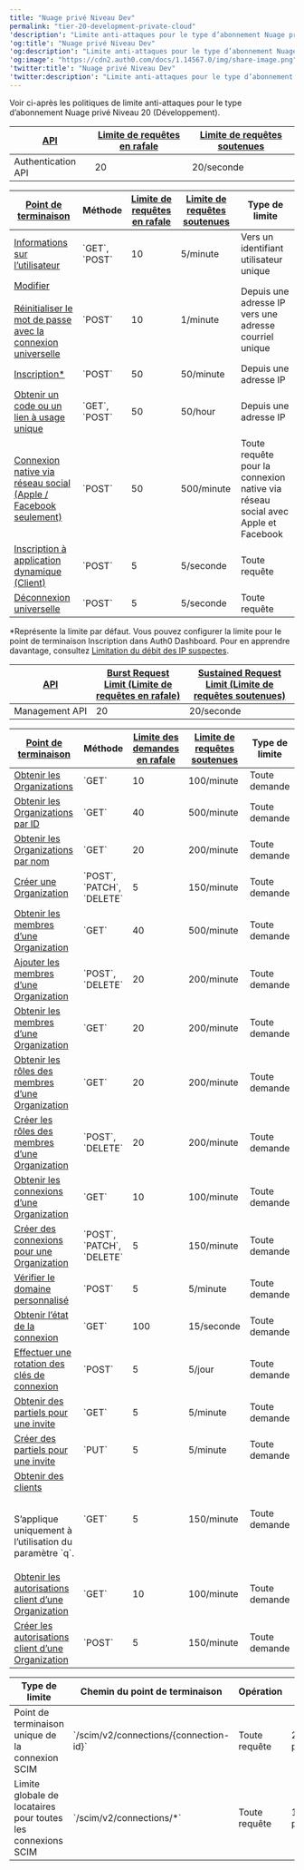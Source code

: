 ---
title: "Nuage privé Niveau Dev"
permalink: "tier-20-development-private-cloud"
'description': "Limite anti-attaques pour le type d’abonnement Nuage privé Niveau 20 (Développement)."
'og:title': "Nuage privé Niveau Dev"
'og:description': "Limite anti-attaques pour le type d’abonnement Nuage privé Niveau 20 (Développement)."
'og:image': "https://cdn2.auth0.com/docs/1.14567.0/img/share-image.png"
'twitter:title': "Nuage privé Niveau Dev"
'twitter:description': "Limite anti-attaques pour le type d’abonnement Nuage privé Niveau 20 (Développement)."
---

Voir ci-après les politiques de limite anti-attaques pour le type d’abonnement Nuage privé Niveau 20 (Développement).



<Accordion title="Authentication API Limites de débit pour Authentication API et les points de terminaison d’API dans le nuage privé de niveau 20 (développement).">

<table class="table"><thead>
<tr>
<th><a href="/docs/docs/fr-ca/troubleshoot/customer-support/operational-policies/rate-limit-policy#api-rate-limits">API</a></th>
<th><a href="/docs/docs/fr-ca/troubleshoot/customer-support/operational-policies/rate-limit-policy#rate-limit-algorithm">Limite de requêtes en rafale</a></th>
<th><a href="/docs/docs/fr-ca/troubleshoot/customer-support/operational-policies/rate-limit-policy#rate-limit-algorithm">Limite de requêtes soutenues</a></th>
</tr>
</thead>
<tbody>
<tr>
<td>Authentication API</td>
<td>20</td>
<td>20/seconde</td>
</tr>
</tbody>
</table>

<table class="table"><thead>
<tr>
<th><a href="/docs/docs/fr-ca/api/authentication#introduction">Point de terminaison</a></th>
<th>Méthode</th>
<th><a href="/docs/docs/fr-ca/troubleshoot/customer-support/operational-policies/rate-limit-policy#rate-limit-algorithm">Limite de requêtes en rafale</a></th>
<th><a href="/docs/docs/fr-ca/troubleshoot/customer-support/operational-policies/rate-limit-policy#rate-limit-algorithm">Limite de requêtes soutenues</a></th>
<th>Type de limite</th>
</tr>
</thead>
<tbody>
<tr>
<td><a href="https://auth0.com/docs/api/authentication#get-user-info">Informations sur l’utilisateur</a></td>
<td>`GET`, `POST`</td>
<td>10</td>
<td>5/minute</td>
<td>Vers un identifiant utilisateur unique</td>
</tr>
<tr>
<td><a href="https://auth0.com/docs/api/authentication#change-password">Modifier</a> <br/><br/> <a href="https://auth0.com/docs/authenticate/database-connections/password-change#universal-login-page">Réinitialiser le mot de passe avec la connexion universelle</a></td>
<td>`POST`</td>
<td>10</td>
<td>1/minute</td>
<td>Depuis une adresse IP vers une adresse courriel unique</td>
</tr>
<tr>
<td><a href="https://auth0.com/docs/api/authentication#signup">Inscription* </a></td>
<td>`POST`</td>
<td>50</td>
<td>50/minute</td>
<td>Depuis une adresse IP</td>
</tr>
<tr>
<td><a href="https://auth0.com/docs/api/authentication#passwordless">Obtenir un code ou un lien à usage unique</a></td>
<td>`GET`, `POST`</td>
<td>50</td>
<td>50/hour</td>
<td>Depuis une adresse IP</td>
</tr>
<tr>
<td><a href="https://auth0.com/docs/api/authentication#verify-with-one-time-password-otp-">Connexion native via réseau social (Apple / Facebook seulement)</a></td>
<td>`POST`</td>
<td>50</td>
<td>500/minute</td>
<td>Toute requête pour la connexion native via réseau social avec Apple et Facebook</td>
</tr>
<tr>
<td><a href="https://auth0.com/docs/api/authentication#dynamic-application-client-registration">Inscription à application dynamique (Client)</a></td>
<td>`POST`</td>
<td>5</td>
<td>5/seconde</td>
<td>Toute requête</td>
</tr>
<tr>
<td><a href="https://auth0.com/docs/api/authentication#global-token-revocation">Déconnexion universelle</a></td>
<td>`POST`</td>
<td>5</td>
<td>5/seconde</td>
<td>Toute requête</td>
</tr>
</tbody>
</table>

\*Représente la limite par défaut. Vous pouvez configurer la limite pour le point de terminaison Inscription dans Auth0 Dashboard. Pour en apprendre davantage, consultez [Limitation du débit des IP suspectes](https://www.auth0.com/docs/secure/attack-protection/suspicious-ip-throttling).

</Accordion>



<Accordion title="Management API Limites anti-attaques pour Management API, les points de terminaison d’API et les groupes de points de terminaison d’API dans l’abonnement au nuage privé Tier 20 (Development).">

<table class="table"><thead>
<tr>
<th><a href="/docs/docs/fr-ca/troubleshoot/customer-support/operational-policies/rate-limit-policy#api-rate-limits">API</a></th>
<th><a href="/docs/docs/fr-ca/troubleshoot/customer-support/operational-policies/rate-limit-policy#rate-limit-algorithm">Burst Request Limit (Limite de requêtes en rafale)</a></th>
<th><a href="/docs/docs/fr-ca/troubleshoot/customer-support/operational-policies/rate-limit-policy#rate-limit-algorithm">Sustained Request Limit (Limite de requêtes soutenues)</a></th>
</tr>
</thead>
<tbody>
<tr>
<td>Management API</td>
<td>20</td>
<td>20/seconde</td>
</tr>
</tbody>
</table>

<table class="table"><thead>
<tr>
<th><a href="/docs/docs/fr-ca/api/management/v2"><strong>Point de terminaison</strong></a></th>
<th><strong>Méthode</strong></th>
<th><a href="/docs/docs/fr-ca/troubleshoot/customer-support/operational-policies/rate-limit-policy#rate-limit-algorithm"><strong>Limite des demandes en rafale</strong></a></th>
<th><a href="/docs/docs/fr-ca/troubleshoot/customer-support/operational-policies/rate-limit-policy#rate-limit-algorithm"><strong>Limite de requêtes soutenues</strong></a></th>
<th><strong>Type de limite</strong></th>
</tr>
</thead>
<tbody>
<tr>
<td><a href="https://auth0.com/docs/api/management/v2/organizations/get-organizations">Obtenir les Organizations</a></td>
<td>`GET`</td>
<td>10</td>
<td>100/minute</td>
<td>Toute demande</td>
</tr>
<tr>
<td><a href="https://auth0.com/docs/api/management/v2/organizations/get-organizations-by-id">Obtenir les Organizations par ID</a></td>
<td>`GET`</td>
<td>40</td>
<td>500/minute</td>
<td>Toute demande</td>
</tr>
<tr>
<td><a href="https://auth0.com/docs/api/management/v2/organizations/get-name-by-name">Obtenir les Organizations par nom</a></td>
<td>`GET`</td>
<td>20</td>
<td>200/minute</td>
<td>Toute demande</td>
</tr>
<tr>
<td><a href="https://auth0.com/docs/api/management/v2/organizations/post-organizations">Créer une Organization</a></td>
<td>`POST`, `PATCH`, `DELETE`</td>
<td>5</td>
<td>150/minute</td>
<td>Toute demande</td>
</tr>
<tr>
<td><a href="https://auth0.com/docs/api/management/v2/organizations/get-members">Obtenir les membres d’une Organization</a></td>
<td>`GET`</td>
<td>40</td>
<td>500/minute</td>
<td>Toute demande</td>
</tr>
<tr>
<td><a href="https://auth0.com/docs/api/management/v2/organizations/post-members">Ajouter les membres d’une Organization</a></td>
<td>`POST`, `DELETE`</td>
<td>20</td>
<td>200/minute</td>
<td>Toute demande</td>
</tr>
<tr>
<td><a href="https://auth0.com/docs/api/management/v2/organizations/get-members">Obtenir les membres d’une Organization</a></td>
<td>`GET`</td>
<td>20</td>
<td>200/minute</td>
<td>Toute demande</td>
</tr>
<tr>
<td><a href="https://auth0.com/docs/api/management/v2/organizations/get-organization-member-roles">Obtenir les rôles des membres d’une Organization</a></td>
<td>`GET`</td>
<td>20</td>
<td>200/minute</td>
<td>Toute demande</td>
</tr>
<tr>
<td><a href="https://auth0.com/docs/api/management/v2/organizations/post-organization-member-roles">Créer les rôles des membres d’une Organization</a></td>
<td>`POST`, `DELETE`</td>
<td>20</td>
<td>200/minute</td>
<td>Toute demande</td>
</tr>
<tr>
<td><a href="https://auth0.com/docs/api/management/v2/organizations/get-enabled-connections">Obtenir les connexions d’une Organization</a></td>
<td>`GET`</td>
<td>10</td>
<td>100/minute</td>
<td>Toute demande</td>
</tr>
<tr>
<td><a href="https://auth0.com/docs/api/management/v2/organizations/post-enabled-connections">Créer des connexions pour une Organization</a></td>
<td>`POST`, `PATCH`, `DELETE`</td>
<td>5</td>
<td>150/minute</td>
<td>Toute demande</td>
</tr>
<tr>
<td><a href="https://auth0.com/docs/api/management/v2/custom-domains/post-verify">Vérifier le domaine personnalisé</a></td>
<td>`POST`</td>
<td>5</td>
<td>5/minute</td>
<td>Toute demande</td>
</tr>
<tr>
<td><a href="https://auth0.com/docs/api/management/v2/connections/get-status">Obtenir l’état de la connexion</a></td>
<td>`GET`</td>
<td>100</td>
<td>15/seconde</td>
<td>Toute demande</td>
</tr>
<tr>
<td><a href="https://auth0.com/docs/api/management/v2/keys/post-signing-keys">Effectuer une rotation des clés de connexion</a></td>
<td>`POST`</td>
<td>5</td>
<td>5/jour</td>
<td>Toute demande</td>
</tr>
<tr>
<td><a href="https://auth0.com/docs/api/management/v2/prompts/get-partials">Obtenir des partiels pour une invite</a></td>
<td>`GET`</td>
<td>5</td>
<td>5/minute</td>
<td>Toute demande</td>
</tr>
<tr>
<td><a href="https://auth0.com/docs/api/management/v2/prompts/put-partials">Créer des partiels pour une invite</a></td>
<td>`PUT`</td>
<td>5</td>
<td>5/minute</td>
<td>Toute demande</td>
</tr>
<tr>
<td><a href="https://auth0.com/docs/api/management/v2/clients/get-clients">Obtenir des clients</a><p><br/>S’applique uniquement à l’utilisation du paramètre `q`.<br/></p></td>
<td>`GET`</td>
<td>5</td>
<td>150/minute</td>
<td>Toute demande</td>
</tr>
<tr>
<td><a href="https://auth0.com/docs/api/management/v2/organizations/get-organization-client-grants">Obtenir les autorisations client d’une Organization</a></td>
<td>`GET`</td>
<td>10</td>
<td>100/minute</td>
<td>Toute demande</td>
</tr>
<tr>
<td><a href="https://auth0.com/docs/api/management/v2/organizations/create-organization-client-grants">Créer les autorisations client d’une Organization</a></td>
<td>`POST`</td>
<td>5</td>
<td>150/minute</td>
<td>Toute demande</td>
</tr>
</tbody>
</table>

</Accordion>



<Accordion title="SCIM API Limites anti-attaques pour les points de terminaison SCIM API entrants dans le type d’abonnement Nuage privé de niveau 20 (développement).">

<table class="table"><thead>
<tr>
<th>Type de limite</th>
<th>Chemin du point de terminaison</th>
<th>Opération</th>
<th>Limite</th>
</tr>
</thead>
<tbody>
<tr>
<td>Point de terminaison unique de la connexion SCIM</td>
<td>`/scim/v2/connections/{connection-id}`</td>
<td>Toute requête</td>
<td>25 requêtes par seconde</td>
</tr>
<tr>
<td>Limite globale de locataires pour toutes les connexions SCIM</td>
<td>`/scim/v2/connections/*`</td>
<td>Toute requête</td>
<td>100 requêtes par seconde</td>
</tr>
</tbody>
</table>

</Accordion>

